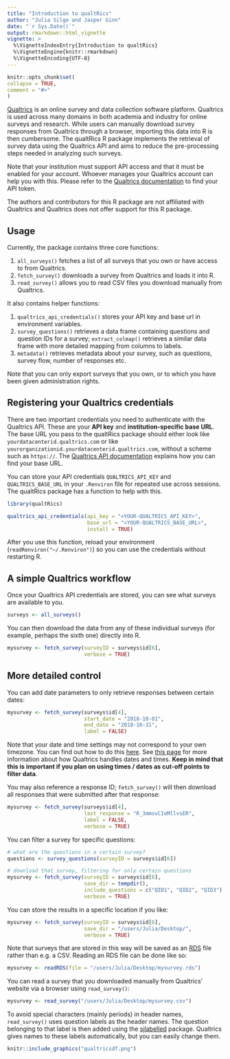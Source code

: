 ```yaml
---
title: "Introduction to qualtRics"
author: "Julia Silge and Jasper Ginn"
date: "`r Sys.Date()`"
output: rmarkdown::html_vignette
vignette: >
  %\VignetteIndexEntry{Introduction to qualtRics}
  %\VignetteEngine{knitr::rmarkdown}
  %\VignetteEncoding{UTF-8}
---
```


```r
knitr::opts_chunk$set(
collapse = TRUE,
comment = "#>"
)
```

[Qualtrics](https://www.qualtrics.com/) is an online survey and data collection software platform. Qualtrics is used across many domains in both academia and industry for online surveys and research. While users can manually download survey responses from Qualtrics through a browser, importing this data into R is then cumbersome. The qualtRics R package implements the retrieval of survey data using the Qualtrics API and aims to reduce the pre-processing steps needed in analyzing such surveys. 

Note that your institution must support API access and that it must be enabled for your account. Whoever manages your Qualtrics account can help you with this. Please refer to the [Qualtrics documentation](https://api.qualtrics.com/instructions/) to find your API token.

The authors and contributors for this R package are not affiliated with Qualtrics and Qualtrics does not offer support for this R package.

## Usage

Currently, the package contains three core functions:

1. `all_surveys()` fetches a list of all surveys that you own or have access to from Qualtrics.
2. `fetch_survey()` downloads a survey from Qualtrics and loads it into R.
3. `read_survey()` allows you to read CSV files you download manually from Qualtrics.

It also contains helper functions:

1. `qualtrics_api_credentials()` stores your API key and base url in environment variables.
2. `survey_questions()` retrieves a data frame containing questions and question IDs for a survey; `extract_colmap()` retrieves a similar data frame with more detailed mapping from columns to labels.
3. `metadata()` retrieves metadata about your survey, such as questions, survey flow, number of responses etc.

Note that you can only export surveys that you own, or to which you have been given administration rights.

## Registering your Qualtrics credentials

There are two important credentials you need to authenticate with the Qualtrics API. These are your **API key** and **institution-specific base URL**. The base URL you pass to the qualtRics package should either look like `yourdatacenterid.qualtrics.com` or like `yourorganizationid.yourdatacenterid.qualtrics.com`, without a scheme such as `https://`. The [Qualtrics API documentation](https://api.qualtrics.com/instructions/) explains how you can find your base URL.

You can store your API credentials `QUALTRICS_API_KEY` and `QUALTRICS_BASE_URL` in your `.Renviron` file for repeated use across sessions. The qualtRics package has a function to help with this.

```r
library(qualtRics)

qualtrics_api_credentials(api_key = "<YOUR-QUALTRICS_API_KEY>", 
                          base_url = "<YOUR-QUALTRICS_BASE_URL>",
                          install = TRUE)
```

After you use this function, reload your environment (`readRenviron("~/.Renviron")`) so you can use the credentials without restarting R.

## A simple Qualtrics workflow

Once your Qualtrics API credentials are stored, you can see what surveys are available to you.

```r
surveys <- all_surveys() 
```

You can then download the data from any of these individual surveys (for example, perhaps the sixth one) directly into R.

```r
mysurvey <- fetch_survey(surveyID = surveys$id[6], 
                         verbose = TRUE)
```

## More detailed control

You can add date parameters to only retrieve responses between certain dates:

```r
mysurvey <- fetch_survey(surveys$id[4],
                         start_date = "2018-10-01",
                         end_date = "2018-10-31",
                         label = FALSE)
```


Note that your date and time settings may not correspond to your own timezone. You can find out how to do this [here](https://www.qualtrics.com/support/survey-platform/managing-your-account/research-core-account-settings/#user-settings). See [this page](https://api-test.qualtrics.com/docs/publicapidocs/docs/Instructions/dates-and-times.md) for more information about how Qualtrics handles dates and times. **Keep in mind that this is important if you plan on using times / dates as cut-off points to filter data**.

You may also reference a response ID; `fetch_survey()` will then download all responses that were submitted after that response:

```r
mysurvey <- fetch_survey(surveys$id[4],
                         last_response = "R_3mmovCIeMllvsER",
                         label = FALSE,
                         verbose = TRUE)
```


You can filter a survey for specific questions:


```r
# what are the questions in a certain survey?
questions <- survey_questions(surveyID = surveys$id[6])

# download that survey, filtering for only certain questions
mysurvey <- fetch_survey(surveyID = surveys$id[6],
                         save_dir = tempdir(),
                         include_questions = c("QID1", "QID2", "QID3"),
                         verbose = TRUE)
```



You can store the results in a specific location if you like:

```r
mysurvey <- fetch_survey(surveyID = surveys$id[6], 
                         save_dir = "/users/Julia/Desktop/", 
                         verbose = TRUE)
```

Note that surveys that are stored in this way will be saved as an [RDS](https://stat.ethz.ch/R-manual/R-devel/library/base/html/readRDS.html) file rather than e.g. a CSV. Reading an RDS file can be done like so:

```r
mysurvey <- readRDS(file = "/users/Julia/Desktop/mysurvey.rds")
```


You can read a survey that you downloaded manually from Qualtrics' website via a browser using `read_survey()`:

```r
mysurvey <- read_survey("/users/Julia/Desktop/mysurvey.csv")
```


To avoid special characters (mainly periods) in header names, `read_survey()` uses question labels as the header names. The question belonging to that label is then added using the [sjlabelled](https://CRAN.R-project.org/package=sjlabelled) package. Qualtrics gives names to these labels automatically, but you can easily change them.

```r
knitr::include_graphics("qualtricsdf.png")
```

